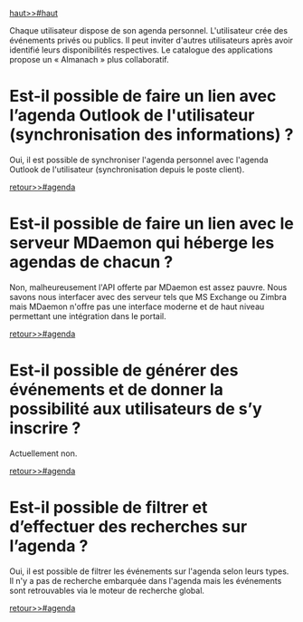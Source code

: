 ﻿[[haut>>#haut]]

Chaque utilisateur dispose de son agenda personnel. L'utilisateur crée des événements privés ou publics. 
Il peut inviter d'autres utilisateurs après avoir identifié leurs disponibilités respectives.
Le catalogue des applications propose un « Almanach » plus collaboratif. 

= Est-il possible de faire un lien avec l’agenda Outlook de l'utilisateur (synchronisation des informations) ? =

Oui, il est possible de synchroniser l'agenda personnel avec l'agenda Outlook de l'utilisateur (synchronisation depuis le poste client).

[[retour>>#agenda]]

= Est-il possible de faire un lien avec le serveur MDaemon qui héberge les agendas de chacun ? =

Non, malheureusement l'API offerte par MDaemon est assez pauvre. 
Nous savons nous interfacer avec des serveur tels que MS Exchange ou Zimbra mais MDaemon n'offre pas une interface moderne et de haut niveau permettant une intégration dans le portail.

[[retour>>#agenda]]

= Est-il possible de générer des événements et de donner la possibilité aux utilisateurs de s’y inscrire ? =

Actuellement non.

[[retour>>#agenda]]

= Est-il possible de filtrer et d’effectuer des recherches sur l’agenda ? =

Oui, il est possible de filtrer les événements sur l'agenda selon leurs types. 
Il n'y a pas de recherche embarquée dans l'agenda mais les événements sont retrouvables via le moteur de recherche global.

[[retour>>#agenda]]
